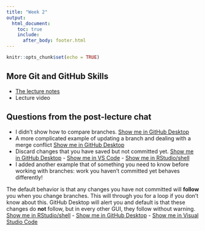 ```yaml
---
title: "Week 2"
output:
  html_document:
    toc: true
    include:
      after_body: footer.html
---
```


```r
knitr::opts_chunk$set(echo = TRUE)
```

## More Git and GitHub Skills

* [The lecture notes](week2-github.html)
* Lecture video

## Questions from the post-lecture chat

* I didn't show how to compare branches. [Show me in GitHub Desktop](https://youtu.be/JFUeF3cqccw)
* A more complicated example of updating a branch and dealing with a merge conflict [Show me in GitHub Desktop](https://youtu.be/uu92kFnp7iw)
* Discard changes that you have saved but not committed yet. [Show me in GitHub Desktop](https://youtu.be/DokyxU8ORWc) - [Show me in VS Code](https://youtu.be/mz-ywBzW5ow) - [Show me in RStudio/shell](https://youtu.be/3J2PlxaBbBE)
* I added another example that of something you need to know before working with branches: work you haven't committed yet behaves differently!

The default behavior is that any changes you have not committed will **follow** you when you change branches. This will through you for a loop if you don't know about this. GitHub Desktop will alert you and default is that these changes do **not** follow, but in every other GUI, they follow without warning. [Show me in RStudio/shell](https://youtu.be/uN_Gx7YIl64) - [Show me in GitHub Desktop](https://youtu.be/o2GAxSl_9nY) - [Show me in Visual Studio Code](https://youtu.be/JGQ-0HYdvWA)


